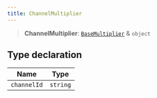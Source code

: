 ```yaml
---
title: ChannelMultiplier
---
```


> **ChannelMultiplier**: [`BaseMultiplier`](/docs/kiai.js/BaseMultiplier) & `object`

## Type declaration

| Name | Type |
| ------ | ------ |
| `channelId` | `string` |
